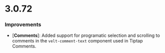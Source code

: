 # 3.0.72

### Improvements
- [**Comments**]: Added support for programatic selection and scrolling to comments in the `velt-comment-text` component used in Tiptap Comments.
